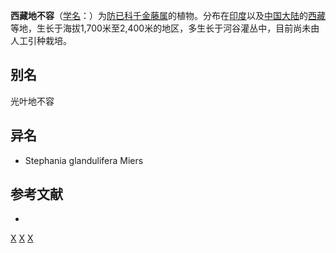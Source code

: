 {{Speciesbox 
| taxon = Stephania glabra
| authority = (Roxb.) Miers
}}

'''西藏地不容'''（[[学名|学名]]：{{lang|la|''Stephania glabra''}}）为[[防已科|防已科]][[千金藤属|千金藤属]]的植物。分布在[[印度|印度]]以及[[中国大陆|中国大陆]]的[[西藏|西藏]]等地，生长于海拔1,700米至2,400米的地区，多生长于河谷灌丛中，目前尚未由人工引种栽培。

== 别名 ==
光叶地不容

== 异名 ==
* Stephania glandulifera Miers

== 参考文献 ==
<div class="references-small">
* {{cite web| url =http://www.bioinfo.cn/db05/KmzwSpecies.php?action=view&id=13560| title =西藏地不容| work =《中国高等植物数据库全库》| publisher =中国科学院微生物研究所| author =昆明植物研究所| accessdate =2009-02-24}}{{Dead link|date=2018年6月 |bot=InternetArchiveBot |fix-attempted=no }}
</div>

{{Taxonbar}}

[[Category:千金藤属|X]]
[[Category:印度植物|X]]
[[Category:西藏植物|X]]
